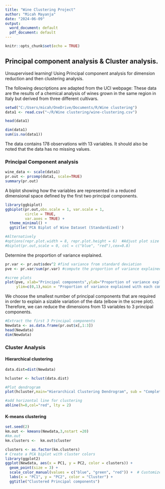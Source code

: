 ---
title: "Wine Clustering Project"
author: "Micah Mayanja"
date: "2024-06-09"
output:
  word_document: default
  pdf_document: default
---

```{r setup, include=FALSE}
knitr::opts_chunk$set(echo = TRUE)
```

## Principal component analysis & Cluster analysis.

Unsupervised learning! Using Principal component analysis for dimension reduction and then clustering analysis.

The following descriptions are adapted from the UCI webpage:
These data are the results of a chemical analysis of wines grown in the same region in Italy but derived from three different cultivars.

```{r}
setwd("C:/Users/micah/OneDrive/Documents/R/Wine clustering")
data1 <- read.csv("~/R/Wine clustering/wine-clustering.csv")
```

```{r}
head(data1)
```

```{r}
dim(data1)
sum(is.na(data1))
```

The data contains 178 observations with 13 variables. It should also be noted that the data has no missing values.

### Principal Component analysis

```{r}
wine_data <- scale(data1)
pr.out <- prcomp(data1, scale=TRUE)
summary(pr.out)
```

A biplot showing how the variables are represented in a reduced dimensional space defined by the first two principal components. 

```{r}
library(ggbiplot)
ggbiplot(pr.out,obs.scale = 1, var.scale = 1,
         circle = TRUE,
         var.axes = TRUE) + 
  theme_minimal() +
  ggtitle('PCA Biplot of Wine Dataset (Standardized)')

#Alternatively
#options(repr.plot.width = 8, repr.plot.height = 6)  #Adjust plot size
#biplot(pr.out,scale = 0, col = c("blue", "red"),cex=0.8)
```

Determine the proportion of variance explained. 
```{r}
pr.var <- pr.out$sdev^2 #find variance from standard deviation
pve <- pr.var/sum(pr.var) #compute the proportion of variance explained

#scree plots
plot(pve, xlab="Principal components",ylab="Proportion of variance explained",
     ylim=c(0,1),main = "Proportion of variance explained with each component", cex.main = 0.9, type="b")
```

We choose the smallest number of principal components that are required in order to explain a sizable variation of the data (elbow in the scree plot). Therefore, we can reduce the dimensions from 13 variables to 3 principal components.

```{r}
#Extract the first 3 Principal components
Newdata <- as.data.frame(pr.out$x[,1:3])
head(Newdata)
dim(Newdata)
```

### Cluster Analysis

#### Hierarchical clustering 

```{r}
data.dist=dist(Newdata)

hcluster <- hclust(data.dist)

#Plot dendrogram 
plot(hcluster,main="Hierarchical Clustering Dendrogram", sub = "Complete Linkage",xlab ="",ylab ="", cex = 0.6)

#add horizontal line for clustering 
abline(h=8,col="red", lty = 2) 
```

#### K-means clustering

```{r}
set.seed(2)
km.out <- kmeans(Newdata,3,nstart =20)
#km.out
km.clusters <-  km.out$cluster

clusters <- as.factor(km.clusters)
# Create a PCA biplot with cluster colors
library(ggplot2)
ggplot(Newdata, aes(x = PC1, y = PC2, color = clusters)) +
  geom_point(size = 3) +
  scale_color_manual(values = c("blue", "green", "red")) +  # Customize cluster colors
  labs(x = "PC1", y = "PC2", color = "Cluster") +
  ggtitle("Clustered Principal components")
```







